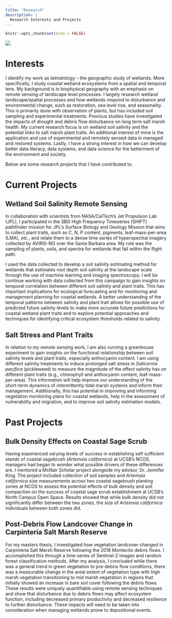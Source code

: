 ```yaml
---
title: "Research"
description: |
  Research Interests and Projects
---
```


```r
knitr::opts_chunk$set(echo = FALSE)
```

![](images/wetland_banner.jpg)

# Interests

I identify my work as telmatology – the geographic study of wetlands. More specifically, I study coastal wetland ecosystems from a spatial and temporal lens. My background is in biophysical geography with an emphasis on remote sensing of landscape level processes. I largely research wetland landscape/spatial processes and how wetlands respond to disturbance and environmental change, such as restoration, sea level rise, and seasonality. This is primarily done with observation of plants, but has included soil sampling and experimental treatments. Previous studies have investigated the impacts of drought and debris flow disturbance on long term salt marsh health. My current research focus is on wetland soil salinity and the potential links to salt marsh plant traits. An additional interest of mine is the application and use of experimental and remotely sensed data in managed and restored systems. Lastly, I have a strong interest in how we can develop better data literacy, data systems, and data science for the betterment of the environment and society.

Below are some research projects that I have contributed to.

# Current Projects

## Wetland Soil Salinity Remote Sensing

In collaboration with scientists from NASA/CalTech's Jet Propulsion Lab (JPL), I participated in the SBG High Frequency Timeseries (SHIFT) pathfinder mission for JPL's Surface Biology and Geology Mission that aims to collect plant traits, such as C, N, P content, pigments, leaf-mass-per-area (LMA), *etc*., and relate them to a dense time series of hyperspectral imagery collected by AVIRIS-NG over the Santa Barbara area. My role was the sampling of plants, soils, and spectra for wetlands that fall within the flight path. 

I used the data collected to develop a soil salinity estimating method for wetlands that estimates root depth soil salinity at the landscape scale through the use of machine learning and imaging spectroscopy. I will be continue working with data collected from this campaign to gain insights on temporal correlation between different soil salinity and plant traits. This has important implications for ecological forecasting and for monitoring and management planning for coastal wetlands. A better understanding of the temporal patterns between salinity and plant trait allows for possible use of predicted future salinity levels to make more accurate future predictions for coastal wetland plant traits and to explore potential approaches and techniques for identifying critical ecosystem thresholds related to salinity. 

## Salt Stress and Plant Traits

In relation to my remote sensing work, I am also running a greenhouse experiment to gain insights on the functional relationship between soil salinity levels and plant traits, especially anthocyanin content. I am using different salinity treatments to induce prolonged salt stress in *Salicornia pacifica* (pickleweed) to measure the magnitude of the effect salinity has on different plant traits (e.g., chlorophyll and anthocyanin content, leaf-mass-per-area). This information will help improve our understanding of the short-term dynamics of intermittently tidal marsh systems and inform their management. Additionally, this has potential in improving and informing vegetation monitoring plans for coastal wetlands, help in the assessment of vulnerability and migration, and to improve soil salinity estimation models.

# Past Projects

## Bulk Density Effects on Coastal Sage Scrub

Having experienced varying levels of success in establishing self sufficient stands of coastal sagebrush (*Artemsia californica*) at UCSB's NCOS, managers had began to wonder what possible drivers of these differences are. I mentored a McNair Scholar project alongside my advisor, Dr. Jennifer King. The project included collection of soil samples and *Artemsia californica* size measurements across two coastal sagebrush planting zones at NCOS to assess the potential effects of bulk density and soil compaction on the success of coastal sage scrub establishment at UCSB's North Campus Open Space. Results showed that while bulk density did not significantly differ between the two zones, the size of *Artemsia californica* individuals between both zones did. 

## Post-Debris Flow Landcover Change in Carpinteria Salt Marsh Reserve 

For my masters thesis, I investigated how vegetation landcover changed in Carpinteria Salt Marsh Reserve following the 2018 Montecito debris flows. I accomplished this through a time series of Sentinel-2 images and random forest classification methods. After my analysis, I concluded while there was a general trend in green vegetation to pre-debris flow conditions, there was a measurable change in the areal extent of vegetation type with high marsh vegetation transitioning to mid marsh vegetation in regions that initially showed an increase in bare soil cover following the debris flows. These results were uniquely quantifiable using remote sensing techniques and show that disturbance due to debris flows may affect ecosystem function, including decreased primary productivity and decreased resilience to further disturbance. These impacts will need to be taken into consideration when managing wetlands prone to depositional events.